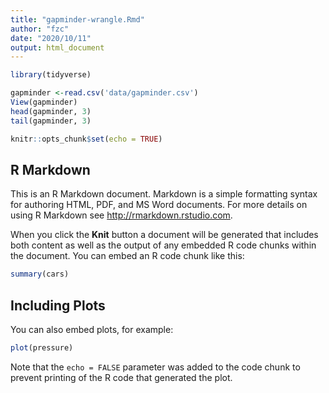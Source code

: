 ```yaml
---
title: "gapminder-wrangle.Rmd"
author: "fzc"
date: "2020/10/11"
output: html_document
---
```

```r
library(tidyverse)
```
```r
gapminder <-read.csv('data/gapminder.csv')
View(gapminder)
head(gapminder, 3)
tail(gapminder, 3)
```

```r
knitr::opts_chunk$set(echo = TRUE)
```

## R Markdown

This is an R Markdown document. Markdown is a simple formatting syntax for authoring HTML, PDF, and MS Word documents. For more details on using R Markdown see <http://rmarkdown.rstudio.com>.

When you click the **Knit** button a document will be generated that includes both content as well as the output of any embedded R code chunks within the document. You can embed an R code chunk like this:

```r
summary(cars)
```

## Including Plots

You can also embed plots, for example:

```r
plot(pressure)
```

Note that the `echo = FALSE` parameter was added to the code chunk to prevent printing of the R code that generated the plot.
